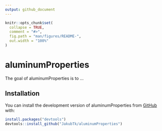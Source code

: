 ```yaml
---
output: github_document
---
```


<!-- README.md is generated from README.Rmd. Please edit that file -->

```r
knitr::opts_chunk$set(
  collapse = TRUE,
  comment = "#>",
  fig.path = "man/figures/README-",
  out.width = "100%"
)
```

# aluminumProperties

<!-- badges: start -->
<!-- badges: end -->

The goal of aluminumProperties is to ...

## Installation

You can install the development version of aluminumProperties from [GitHub](https://github.com/) with:

``` r
install.packages("devtools")
devtools::install_github("JakubTk/aluminumProperties")
```

